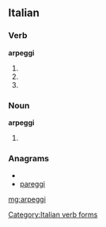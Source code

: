 ==Italian==

===Verb===
'''arpeggi'''

# {{form of|Second-person [[singular]] [[present tense]]|arpeggiare|lang=it}}
# {{form of|[[first-person|First-person]] singular, [[second-person]] singular and [[third-person]] singular [[present subjunctive]]|arpeggiare|lang=it}}
# {{conjugation of|arpeggiare||3|s|imp|lang=it}}

===Noun===
'''arpeggi''' {{m}}

# {{plural of|arpeggio|lang=it}}

===Anagrams===
* {{alphagram|aeggipr}}
* [[pareggi#Italian|pareggi]]

[[Category:Italian verb forms]]

[[mg:arpeggi]]